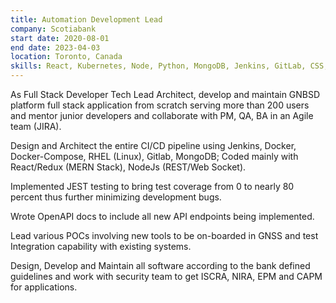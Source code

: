 ```yaml
---
title: Automation Development Lead
company: Scotiabank
start date: 2020-08-01
end date: 2023-04-03
location: Toronto, Canada
skills: React, Kubernetes, Node, Python, MongoDB, Jenkins, GitLab, CSS, HTML, JavaScript, Linux, REST API, JSON, YML, Postman, Docker
---
```


As Full Stack Developer Tech Lead Architect, develop and maintain GNBSD platform full stack application from scratch serving more than 200 users and mentor junior developers and collaborate with PM, QA, BA in an Agile team (JIRA).

Design and Architect the entire CI/CD pipeline using Jenkins, Docker, Docker-Compose, RHEL (Linux), Gitlab, MongoDB; Coded mainly with React/Redux (MERN Stack), NodeJs (REST/Web Socket).

Implemented JEST testing to bring test coverage from 0 to nearly 80 percent thus further minimizing development bugs.

Wrote OpenAPI docs to include all new API endpoints being implemented.

Lead various POCs involving new tools to be on-boarded in GNSS and test Integration capability with existing systems.

Design, Develop and Maintain all software according to the bank defined guidelines and work with security team to get ISCRA, NIRA, EPM and CAPM for applications.
